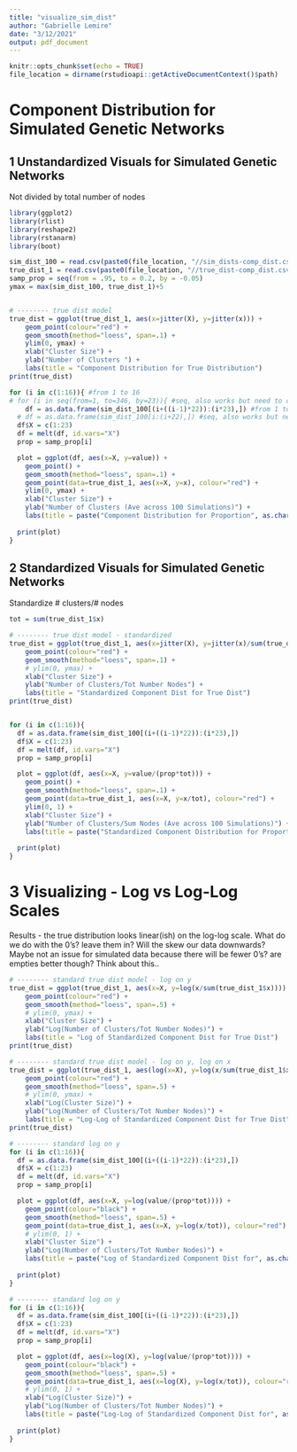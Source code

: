 ```yaml
---
title: "visualize_sim_dist"
author: "Gabrielle Lemire"
date: "3/12/2021"
output: pdf_document
---
```


```r
knitr::opts_chunk$set(echo = TRUE)
file_location = dirname(rstudioapi::getActiveDocumentContext()$path)
```

# Component Distribution for Simulated Genetic Networks

## 1 Unstandardized Visuals for Simulated Genetic Networks

Not divided by total number of nodes

```r
library(ggplot2)
library(rlist)
library(reshape2)
library(rstanarm)
library(boot)

sim_dist_100 = read.csv(paste0(file_location, "//sim_dists-comp_dist.csv"))
true_dist_1 = read.csv(paste0(file_location, "//true_dist-comp_dist.csv"))
samp_prop = seq(from = .95, to = 0.2, by = -0.05)
ymax = max(sim_dist_100, true_dist_1)+5


# -------- true dist model
true_dist = ggplot(true_dist_1, aes(x=jitter(X), y=jitter(x))) +
    geom_point(colour="red") +
    geom_smooth(method="loess", span=.1) +
    ylim(0, ymax) +
    xlab("Cluster Size") +
    ylab("Number of Clusters ") +
    labs(title = "Component Distribution for True Distribution")
print(true_dist)

for (i in c(1:16)){ #from 1 to 16
# for (i in seq(from=1, to=346, by=23)){ #seq, also works but need to change prop line
    df = as.data.frame(sim_dist_100[(i+((i-1)*22)):(i*23),]) #from 1 to 16
  # df = as.data.frame(sim_dist_100[i:(i+22),]) #seq, also works but need to change prop line
  df$X = c(1:23)
  df = melt(df, id.vars="X")
  prop = samp_prop[i]

  plot = ggplot(df, aes(x=X, y=value)) +
    geom_point() +
    geom_smooth(method="loess", span=.1) +
    geom_point(data=true_dist_1, aes(x=X, y=x), colour="red") +
    ylim(0, ymax) +
    xlab("Cluster Size") +
    ylab("Number of Clusters (Ave across 100 Simulations)") +
    labs(title = paste("Component Distribution for Proportion", as.character(prop), "\n True Distribution in Red"))
  
  print(plot)
}
```

## 2 Standardized Visuals for Simulated Genetic Networks

Standardize # clusters/# nodes

```r
tot = sum(true_dist_1$x)

# -------- true dist model - standardized
true_dist = ggplot(true_dist_1, aes(x=jitter(X), y=jitter(x)/sum(true_dist_1$x))) +
    geom_point(colour="red") +
    geom_smooth(method="loess", span=.1) +
    # ylim(0, ymax) +
    xlab("Cluster Size") +
    ylab("Number of Clusters/Tot Number Nodes") +
    labs(title = "Standardized Component Dist for True Dist")
print(true_dist)


for (i in c(1:16)){ 
  df = as.data.frame(sim_dist_100[(i+((i-1)*22)):(i*23),])
  df$X = c(1:23)
  df = melt(df, id.vars="X")
  prop = samp_prop[i]

  plot = ggplot(df, aes(x=X, y=value/(prop*tot))) +
    geom_point() +
    geom_smooth(method="loess", span=.1) +
    geom_point(data=true_dist_1, aes(x=X, y=x/tot), colour="red") +
    ylim(0, 1) +
    xlab("Cluster Size") +
    ylab("Number of Clusters/Sum Nodes (Ave across 100 Simulations)") +
    labs(title = paste("Standardized Component Distribution for Proportion", as.character(prop), "\n True Distribution in Red"))
  
  print(plot)
}
```

# 3 Visualizing - Log vs Log-Log Scales

Results - the true distribution looks linear(ish) on the log-log scale.
What do we do with the 0's? leave them in? Will the skew our data downwards? Maybe not an issue for simulated data because there will be fewer 0's? are empties better though? Think about this..

```r
# -------- standard true dist model - log on y
true_dist = ggplot(true_dist_1, aes(x=X, y=log(x/sum(true_dist_1$x)))) +
    geom_point(colour="red") +
    geom_smooth(method="loess", span=.5) +
    # ylim(0, ymax) +
    xlab("Cluster Size") +
    ylab("Log(Number of Clusters/Tot Number Nodes)") +
    labs(title = "Log of Standardized Component Dist for True Dist")
print(true_dist)

# -------- standard true dist model - log on y, log on x
true_dist = ggplot(true_dist_1, aes(log(x=X), y=log(x/sum(true_dist_1$x)))) +
    geom_point(colour="red") +
    geom_smooth(method="loess", span=.5) +
    # ylim(0, ymax) +
    xlab("Log(Cluster Size)") +
    ylab("Log(Number of Clusters/Tot Number Nodes)") +
    labs(title = "Log-Log of Standardized Component Dist for True Dist")
print(true_dist)

# -------- standard log on y
for (i in c(1:16)){ 
  df = as.data.frame(sim_dist_100[(i+((i-1)*22)):(i*23),])
  df$X = c(1:23)
  df = melt(df, id.vars="X")
  prop = samp_prop[i]

  plot = ggplot(df, aes(x=X, y=log(value/(prop*tot)))) +
    geom_point(colour="black") +
    geom_smooth(method="loess", span=.5) +
    geom_point(data=true_dist_1, aes(x=X, y=log(x/tot)), colour="red") +
    # ylim(0, 1) +
    xlab("Cluster Size") +
    ylab("Log(Number of Clusters/Tot Number Nodes)") +
    labs(title = paste("Log of Standardized Component Dist for", as.character(prop), "vs True Dist"))
         
  print(plot)
}

# -------- standard log on y
for (i in c(1:16)){ 
  df = as.data.frame(sim_dist_100[(i+((i-1)*22)):(i*23),])
  df$X = c(1:23)
  df = melt(df, id.vars="X")
  prop = samp_prop[i]

  plot = ggplot(df, aes(x=log(X), y=log(value/(prop*tot)))) +
    geom_point(colour="black") +
    geom_smooth(method="loess", span=.5) +
    geom_point(data=true_dist_1, aes(x=log(X), y=log(x/tot)), colour="red") +
    # ylim(0, 1) +
    xlab("Log(Cluster Size)") +
    ylab("Log(Number of Clusters/Tot Number Nodes)") +
    labs(title = paste("Log-Log of Standardized Component Dist for", as.character(prop), "vs True Dist"))
         
  print(plot)
}
```
